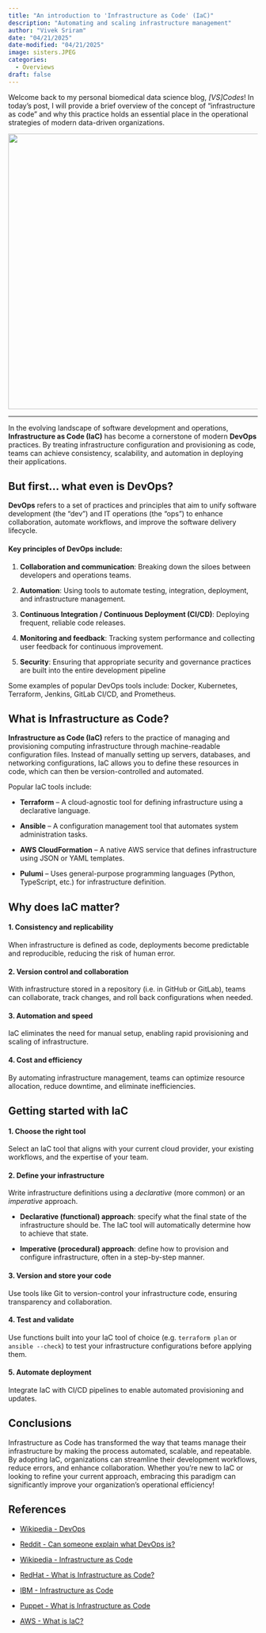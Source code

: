 ```yaml
---
title: "An introduction to 'Infrastructure as Code' (IaC)"
description: "Automating and scaling infrastructure management"
author: "Vivek Sriram"
date: "04/21/2025"
date-modified: "04/21/2025"
image: sisters.JPEG
categories:
  - Overviews
draft: false
---
```


Welcome back to my personal biomedical data science blog, *\[VS\]Codes*! In today's post, I will provide a brief overview of the concept of "infrastructure as code" and why this practice holds an essential place in the operational strategies of modern data-driven organizations.

![](rocket.jpg){width="556"}

------------------------------------------------------------------------

In the evolving landscape of software development and operations, **Infrastructure as Code (IaC)** has become a cornerstone of modern **DevOps** practices. By treating infrastructure configuration and provisioning as code, teams can achieve consistency, scalability, and automation in deploying their applications.

## But first... what even is DevOps?

**DevOps** refers to a set of practices and principles that aim to unify software development (the "dev") and IT operations (the "ops") to enhance collaboration, automate workflows, and improve the software delivery lifecycle.

#### Key principles of DevOps include:

1.  **Collaboration and communication**: Breaking down the siloes between developers and operations teams.

2.  **Automation**: Using tools to automate testing, integration, deployment, and infrastructure management.

3.  **Continuous Integration / Continuous Deployment (CI/CD)**: Deploying frequent, reliable code releases.

4.  **Monitoring and feedback**: Tracking system performance and collecting user feedback for continuous improvement.

5.  **Security**: Ensuring that appropriate security and governance practices are built into the entire development pipeline

Some examples of popular DevOps tools include: Docker, Kubernetes, Terraform, Jenkins, GitLab CI/CD, and Prometheus.

## What is Infrastructure as Code?

**Infrastructure as Code (IaC)** refers to the practice of managing and provisioning computing infrastructure through machine-readable configuration files. Instead of manually setting up servers, databases, and networking configurations, IaC allows you to define these resources in code, which can then be version-controlled and automated.

Popular IaC tools include:

-   **Terraform** – A cloud-agnostic tool for defining infrastructure using a declarative language.

-   **Ansible** – A configuration management tool that automates system administration tasks.

-   **AWS CloudFormation** – A native AWS service that defines infrastructure using JSON or YAML templates.

-   **Pulumi** – Uses general-purpose programming languages (Python, TypeScript, etc.) for infrastructure definition.

## Why does IaC matter?

#### 1. **Consistency and replicability**

When infrastructure is defined as code, deployments become predictable and reproducible, reducing the risk of human error.

#### 2. **Version control and collaboration**

With infrastructure stored in a repository (i.e. in GitHub or GitLab), teams can collaborate, track changes, and roll back configurations when needed.

#### 3. **Automation and speed**

IaC eliminates the need for manual setup, enabling rapid provisioning and scaling of infrastructure.

#### 4. **Cost and efficiency**

By automating infrastructure management, teams can optimize resource allocation, reduce downtime, and eliminate inefficiencies.

## Getting started with IaC

#### 1. **Choose the right tool**

Select an IaC tool that aligns with your current cloud provider, your existing workflows, and the expertise of your team.

#### 2. **Define your infrastructure**

Write infrastructure definitions using a *declarative* (more common) or an *imperative* approach.

-   **Declarative (functional) approach**: specify what the final state of the infrastructure should be. The IaC tool will automatically determine how to achieve that state.

-   **Imperative (procedural) approach**: define how to provision and configure infrastructure, often in a step-by-step manner.

#### 3. **Version and store your code**

Use tools like Git to version-control your infrastructure code, ensuring transparency and collaboration.

#### 4. **Test and validate**

Use functions built into your IaC tool of choice (e.g. `terraform plan` or `ansible --check`) to test your infrastructure configurations before applying them.

#### 5. **Automate deployment**

Integrate IaC with CI/CD pipelines to enable automated provisioning and updates.

## Conclusions

Infrastructure as Code has transformed the way that teams manage their infrastructure by making the process automated, scalable, and repeatable. By adopting IaC, organizations can streamline their development workflows, reduce errors, and enhance collaboration. Whether you're new to IaC or looking to refine your current approach, embracing this paradigm can significantly improve your organization's operational efficiency!

## **References**

-   [Wikipedia - DevOps](https://en.wikipedia.org/wiki/DevOps)

-   [Reddit - Can someone explain what DevOps is?](https://www.reddit.com/r/devops/comments/812527/can_someone_explain_what_devops_is/)

-   [Wikipedia - Infrastructure as Code](https://en.wikipedia.org/wiki/Infrastructure_as_code)

-   [RedHat - What is Infrastructure as Code?](https://www.redhat.com/en/topics/automation/what-is-infrastructure-as-code-iac)

-   [IBM - Infrastructure as Code](https://www.ibm.com/think/topics/infrastructure-as-code)

-   [Puppet - What is Infrastructure as Code](https://www.puppet.com/blog/what-is-infrastructure-as-code)

-   [AWS - What is IaC?](https://aws.amazon.com/what-is/iac/)
